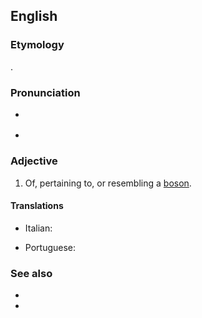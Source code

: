 ==English==

===Etymology===
{{suffix|en|boson|ic}}.

===Pronunciation===
* {{a|US}} {{IPA|en|/boʊˈsɑnɪk/}}
* {{rhymes|en|ɒnɪk}}

===Adjective===
{{en-adj|-}}

# {{lb|en|quantum physics}} Of, pertaining to, or resembling a [[boson]].

====Translations====
{{trans-top|of, pertaining to, or resembling a boson}}
* Italian: {{t+|it|bosonico}}
{{trans-mid}}
* Portuguese: {{t|pt|bosônico}}
{{trans-bottom}}

===See also===
* {{l|en|fermionic}}
* {{projectlink|wikipedia|Boson}}